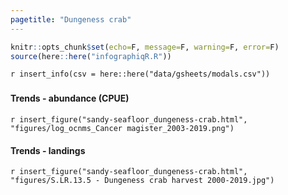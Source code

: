 ```yaml
---
pagetitle: "Dungeness crab"
---
```


```r
knitr::opts_chunk$set(echo=F, message=F, warning=F, error=F)
source(here::here("infographiqR.R"))
```

`r insert_info(csv = here::here("data/gsheets/modals.csv"))`


### {.tabset}

#### Trends - abundance (CPUE)

`r insert_figure("sandy-seafloor_dungeness-crab.html", "figures/log_ocnms_Cancer magister_2003-2019.png")`

#### Trends - landings

`r insert_figure("sandy-seafloor_dungeness-crab.html", "figures/S.LR.13.5 - Dungeness crab harvest 2000-2019.jpg")`
